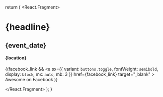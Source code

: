   return (
    <React.Fragment>
      <h1>{headline}</h1>
      <h2>{event_date}</h2>
      <h4>{location}</h4>
      <p>
        {(facebook_link && 
      <a
        sx={{ variant: `buttons.toggle`, fontWeight: `semibold`, display: `block`, mx: `auto`, mb: 3 }}
        href={facebook_link}
        target="_blank"
      >
        Awesome on Facebook
      </a>
        )}
      </p>
    </React.Fragment>
  );
}
